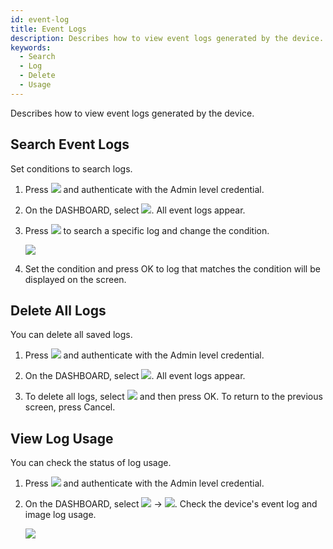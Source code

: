 ```yaml
---
id: event-log
title: Event Logs
description: Describes how to view event logs generated by the device.
keywords:
  - Search
  - Log
  - Delete
  - Usage
---
```


Describes how to view event logs generated by the device.

## Search Event Logs

Set conditions to search logs.

1. Press <Image src='/img/common/ico-menu.svg' ico alone /> and authenticate with the Admin level credential.

2. On the <Cmd>DASHBOARD</Cmd>, select <Image src='/img/common/ico-eventlog.png' ico alone />. All event logs appear.

3. Press <Image src='/img/common/ico-search.svg' ico alone /> to search a specific log and change the condition.

   <Image src='/img/device/device-eventlog.png' />

4. Set the condition and press <Cmd>OK</Cmd> to log that matches the condition will be displayed on the screen.

## Delete All Logs

You can delete all saved logs.

1. Press <Image src='/img/common/ico-menu.svg' ico alone /> and authenticate with the Admin level credential.

2. On the <Cmd>DASHBOARD</Cmd>, select <Image src='/img/common/ico-eventlog.png' ico alone />. All event logs appear.

3. To delete all logs, select <Image src='/img/common/ico-delete.svg' ico alone /> and then press <Cmd>OK</Cmd>. To return to the previous screen, press <Cmd>Cancel</Cmd>.

## View Log Usage

You can check the status of log usage.

1. Press <Image src='/img/common/ico-menu.svg' ico alone /> and authenticate with the Admin level credential.

2. On the <Cmd>DASHBOARD</Cmd>, select <Image src='/img/common/ico-eventlog.png' ico alone /> → <Image src='/img/common/ico-info.svg' ico alone />. Check the device's event log and image log usage.

   <Image src='/img/device/device-eventlog1.png' />
